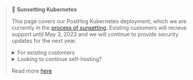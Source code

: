 <blockquote>
<p>🌇 <b>Sunsetting Kubernetes</b></p>

<p>
This page covers our PostHog Kubernetes deployment, which we are currently in the <a href="/blog/sunsetting-helm-support-posthog">process of sunsetting</a>.
Existing customers will recieve support until May 3, 2023 and we will continue to provide security updates for the next year.
</p>

<details>
<summary class="text-sm font-bold">For existing customers</summary>
<div>We highly recommend migrating to PostHog Cloud (US or EU). Take a look at <a href="/docs/migrate/migrate-to-cloud">this guide</a> for more information on the migration process.</div>
</details>

<details>
<summary class="text-sm font-bold">Looking to continue self-hosting?</summary>
<div>For low volumes we still provide active support for our Open-source Docker Compose deployment. Instructions for deploying can be found <a href="/docs/self-host/open-source/deployment">here</a>.</div>
</details>

<p class="mt-3">Read more <a href="/blog/sunsetting-helm-support-posthog">here</a></p>
</blockquote>
